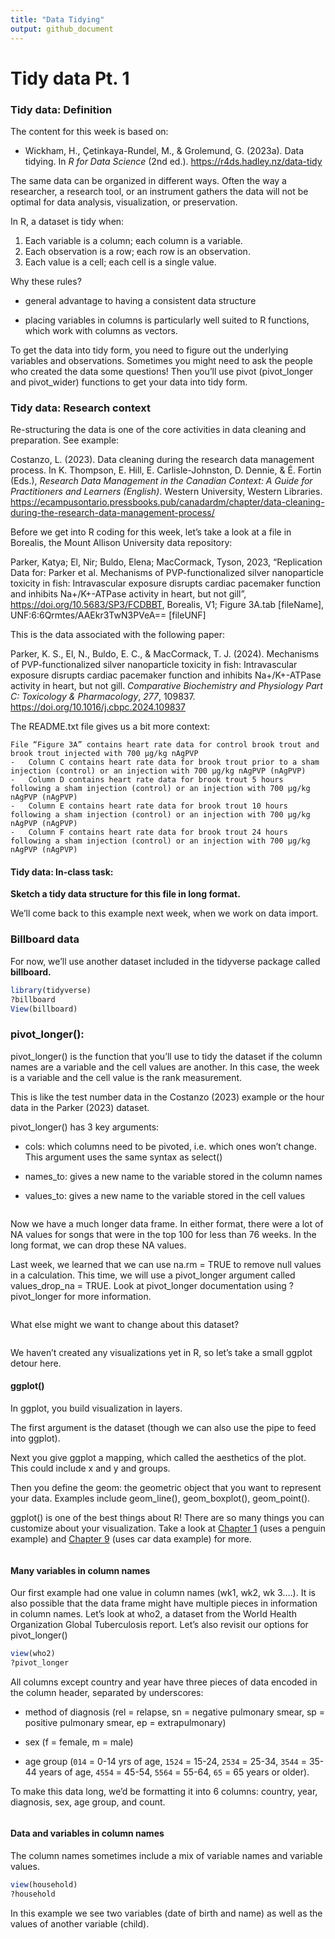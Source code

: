 ```yaml
---
title: "Data Tidying"
output: github_document
---
```


# Tidy data Pt. 1

### Tidy data: Definition

The content for this week is based on:

-   Wickham, H., Çetinkaya-Rundel, M., & Grolemund, G. (2023a). Data tidying. In *R for Data Science* (2nd ed.). <https://r4ds.hadley.nz/data-tidy>

The same data can be organized in different ways. Often the way a researcher, a research tool, or an instrument gathers the data will not be optimal for data analysis, visualization, or preservation.

In R, a dataset is tidy when:

1.  Each variable is a column; each column is a variable.
2.  Each observation is a row; each row is an observation.
3.  Each value is a cell; each cell is a single value.

Why these rules?

-   general advantage to having a consistent data structure

-   placing variables in columns is particularly well suited to R functions, which work with columns as vectors.

To get the data into tidy form, you need to figure out the underlying variables and observations. Sometimes you might need to ask the people who created the data some questions! Then you'll use pivot (pivot_longer and pivot_wider) functions to get your data into tidy form.

### Tidy data: Research context

Re-structuring the data is one of the core activities in data cleaning and preparation. See example:

Costanzo, L. (2023). Data cleaning during the research data management process. In K. Thompson, E. Hill, E. Carlisle-Johnston, D. Dennie, & É. Fortin (Eds.), *Research Data Management in the Canadian Context: A Guide for Practitioners and Learners (English)*. Western University, Western Libraries. <https://ecampusontario.pressbooks.pub/canadardm/chapter/data-cleaning-during-the-research-data-management-process/>

Before we get into R coding for this week, let's take a look at a file in Borealis, the Mount Allison University data repository:

Parker, Katya; El, Nir; Buldo, Elena; MacCormack, Tyson, 2023, "Replication Data for: Parker et al. Mechanisms of PVP-functionalized silver nanoparticle toxicity in fish: Intravascular exposure disrupts cardiac pacemaker function and inhibits Na+/K+-ATPase activity in heart, but not gill", <https://doi.org/10.5683/SP3/FCDBBT>, Borealis, V1; Figure 3A.tab [fileName], UNF:6:6Qrmtes/AAEkr3TwN3PVeA== [fileUNF]

This is the data associated with the following paper:

Parker, K. S., El, N., Buldo, E. C., & MacCormack, T. J. (2024). Mechanisms of PVP-functionalized silver nanoparticle toxicity in fish: Intravascular exposure disrupts cardiac pacemaker function and inhibits Na+/K+-ATPase activity in heart, but not gill. *Comparative Biochemistry and Physiology Part C: Toxicology & Pharmacology*, *277*, 109837. <https://doi.org/10.1016/j.cbpc.2024.109837>

The README.txt file gives us a bit more context:

```         
File “Figure 3A” contains heart rate data for control brook trout and brook trout injected with 700 µg/kg nAgPVP
-   Column C contains heart rate data for brook trout prior to a sham injection (control) or an injection with 700 µg/kg nAgPVP (nAgPVP)
-   Column D contains heart rate data for brook trout 5 hours following a sham injection (control) or an injection with 700 µg/kg nAgPVP (nAgPVP)
-   Column E contains heart rate data for brook trout 10 hours following a sham injection (control) or an injection with 700 µg/kg nAgPVP (nAgPVP)
-   Column F contains heart rate data for brook trout 24 hours following a sham injection (control) or an injection with 700 µg/kg nAgPVP (nAgPVP)
```

#### **Tidy data: In-class task:**

**Sketch a tidy data structure for this file in long format.**

We'll come back to this example next week, when we work on data import.

### Billboard data

For now, we'll use another dataset included in the tidyverse package called **billboard.**

```r
library(tidyverse)
?billboard
View(billboard)
```

### pivot_longer():

pivot_longer() is the function that you'll use to tidy the dataset if the column names are a variable and the cell values are another. In this case, the week is a variable and the cell value is the rank measurement.

This is like the test number data in the Costanzo (2023) example or the hour data in the Parker (2023) dataset.

pivot_longer() has 3 key arguments:

-   cols: which columns need to be pivoted, i.e. which ones won't change. This argument uses the same syntax as select()

-   names_to: gives a new name to the variable stored in the column names

-   values_to: gives a new name to the variable stored in the cell values

```r

```

Now we have a much longer data frame. In either format, there were a lot of NA values for songs that were in the top 100 for less than 76 weeks. In the long format, we can drop these NA values.

Last week, we learned that we can use na.rm = TRUE to remove null values in a calculation. This time, we will use a pivot_longer argument called values_drop_na = TRUE. Look at pivot_longer documentation using ?pivot_longer for more information.

```r

```

What else might we want to change about this dataset?

```r

```

We haven't created any visualizations yet in R, so let's take a small ggplot detour here.

#### ggplot()

In ggplot, you build visualization in layers.

The first argument is the dataset (though we can also use the pipe to feed into ggplot).

Next you give ggplot a mapping, which called the aesthetics of the plot. This could include x and y and groups.

Then you define the geom: the geometric object that you want to represent your data. Examples include geom_line(), geom_boxplot(), geom_point().

ggplot() is one of the best things about R! There are so many things you can customize about your visualization. Take a look at [Chapter 1](https://r4ds.hadley.nz/data-visualize) (uses a penguin example) and [Chapter 9](https://r4ds.hadley.nz/layers) (uses car data example) for more.

```r

```

#### Many variables in column names

Our first example had one value in column names (wk1, wk2, wk 3....). It is also possible that the data frame might have multiple pieces in information in column names. Let's look at who2, a dataset from the World Health Organization Global Tuberculosis report. Let's also revisit our options for pivot_longer()

```r
view(who2)
?pivot_longer
```

All columns except country and year have three pieces of data encoded in the column header, separated by underscores:

-   method of diagnosis (rel = relapse, sn = negative pulmonary smear, sp = positive pulmonary smear, ep = extrapulmonary)

-   sex (f = female, m = male)

-   age group (`014` = 0-14 yrs of age, `1524` = 15-24, `2534` = 25-34, `3544` = 35-44 years of age, `4554` = 45-54, `5564` = 55-64, `65` = 65 years or older).

To make this data long, we'd be formatting it into 6 columns: country, year, diagnosis, sex, age group, and count.

```r

```

#### Data and variables in column names

The column names sometimes include a mix of variable names and variable values.

```r
view(household)
?household
```

In this example we see two variables (date of birth and name) as well as the values of another variable (child).

```r

```
